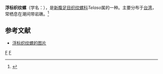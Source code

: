 {{Speciesbox
| taxon = Telaso reeveana
| binomial_authority = (Dunker, 1847)
}}
'''浮标织纹螺'''（学名：''{{lang|la|Telaso reeveana}}''），是[[新腹足目|新腹足目]][[织纹螺科|织纹螺科]]''Telaso''属的一种。主要分布于[[台湾|台湾]]，常栖息在潮间带岩礁。<ref>{{cite web|url=http://shell.sinica.edu.tw/chinese/shellbase_detail.php?science_no=1043|title=国际贝库：浮标织纹螺|publisher=台湾贝类资料库|accessdate=2009-08-11|archive-date=2016-03-04|archive-url=https://web.archive.org/web/20160304123957/http://shell.sinica.edu.tw/chinese/shellbase_detail.php?science_no=1043|dead-url=no}}</ref>

== 参考文献 ==
{{reflist}}
* [https://c7.alamy.com/comp/PG8CCX/telaso-reeveana-PG8CCX.jpg 浮标织纹螺的图片] {{Wayback|url=https://c7.alamy.com/comp/PG8CCX/telaso-reeveana-PG8CCX.jpg |date=20201117114730 }}

{{taxonbar}}
[[Category:_1847年描述的动物|F]]
[[Category:织纹螺科|F]]